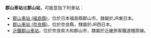 '''郡山車站'''或'''郡山站'''，可能意指下列車站：

* [[郡山車站_(福島縣)|郡山車站 (福島縣)]]，位於日本福島縣郡山市，隸屬於JR東日本。
* [[郡山車站_(奈良縣)|郡山車站 (奈良縣)]]，位於奈良縣，隸屬於JR西日本。
* [[近鐵郡山車站|近鐵郡山車站]]，位於奈良県大和郡山市，隸屬於近畿旅客鐵道橿原線。

{{Disambig|cat=四字車站名消歧義}}
